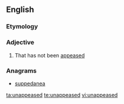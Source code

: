 ==English==

===Etymology===
{{prefix|un|appeased}}

===Adjective===
{{en-adj}}

# That has not been [[appease]]d

===Anagrams===
* [[suppedanea#English|suppedanea]]

[[ta:unappeased]]
[[te:unappeased]]
[[vi:unappeased]]